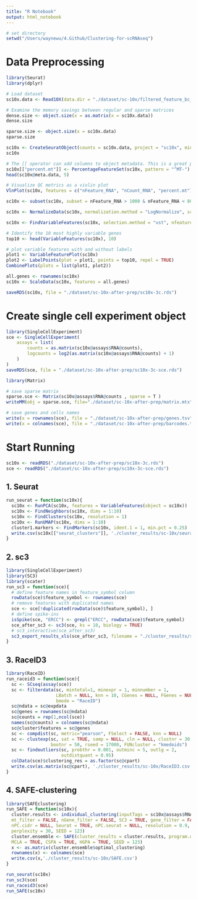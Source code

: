 ```yaml
---
title: "R Notebook"
output: html_notebook
---
```


```r
# set directory
setwd("/Users/waynewu/4.Github/Clustering-for-scRNAseq")
```


# Data Preprocessing

```r

library(Seurat)
library(dplyr)

# Load dataset
sc10x.data <- Read10X(data.dir = "./dataset/sc-10x/filtered_feature_bc_matrix")

# Examine the memory savings between regular and sparse matrices
dense.size <- object.size(x = as.matrix(x = sc10x.data))
dense.size

sparse.size <- object.size(x = sc10x.data)
sparse.size
```

```r
sc10x <- CreateSeuratObject(counts = sc10x.data, project = "sc10x", min.cells = 3, min.features = 200)
sc10x
```


```r
# The [[ operator can add columns to object metadata. This is a great place to stash QC stats
sc10x[["percent.mt"]] <- PercentageFeatureSet(sc10x, pattern = "^MT-")
head(sc10x@meta.data, 5)
```

```r
# Visualize QC metrics as a violin plot
VlnPlot(sc10x, features = c("nFeature_RNA", "nCount_RNA", "percent.mt"), ncol = 3)
```

```r
sc10x <- subset(sc10x, subset = nFeature_RNA > 1000 & nFeature_RNA < 8000 & percent.mt < 5)
```

```r
sc10x <- NormalizeData(sc10x, normalization.method = "LogNormalize", scale.factor = 10000)
```

```r
sc10x <- FindVariableFeatures(sc10x, selection.method = "vst", nfeatures = 2000)

# Identify the 10 most highly variable genes
top10 <- head(VariableFeatures(sc10x), 10)

# plot variable features with and without labels
plot1 <- VariableFeaturePlot(sc10x)
plot2 <- LabelPoints(plot = plot1, points = top10, repel = TRUE)
CombinePlots(plots = list(plot1, plot2))
```

```r
all.genes <- rownames(sc10x)
sc10x <- ScaleData(sc10x, features = all.genes)
```

```r
saveRDS(sc10x, file = "./dataset/sc-10x-after-prep/sc10x-3c.rds")
```

# Create single cell experiment object

```r
library(SingleCellExperiment)
sce <- SingleCellExperiment(
    assays = list(
        counts = as.matrix(sc10x@assays$RNA@counts),
        logcounts = log2(as.matrix(sc10x@assays$RNA@counts) + 1)
    )
)
saveRDS(sce, file = "./dataset/sc-10x-after-prep/sc10x-3c-sce.rds")
```

```r
library(Matrix)

# save sparse matrix
sparse.sce <- Matrix(sc10x@assays$RNA@counts , sparse = T )
writeMM(obj = sparse.sce, file="./dataset/sc-10x-after-prep/matrix.mtx")

# save genes and cells names
write(x = rownames(sce), file = "./dataset/sc-10x-after-prep/genes.tsv")
write(x = colnames(sce), file = "./dataset/sc-10x-after-prep/barcodes.tsv")
```

# Start Running

```r
sc10x <- readRDS("./dataset/sc-10x-after-prep/sc10x-3c.rds")
sce <- readRDS("./dataset/sc-10x-after-prep/sc10x-3c-sce.rds")
```

## 1. Seurat

```r
run_seurat = function(sc10x){
  sc10x <- RunPCA(sc10x, features = VariableFeatures(object = sc10x))
  sc10x <- FindNeighbors(sc10x, dims = 1:10)
  sc10x <- FindClusters(sc10x, resolution = 1)
  sc10x <- RunUMAP(sc10x, dims = 1:10)
  cluster1.markers <- FindMarkers(sc10x, ident.1 = 1, min.pct = 0.25)
  write.csv(sc10x[["seurat_clusters"]], './cluster_results/sc-10x/seurat-R.csv')
}
```

## 2. sc3

```r
library(SingleCellExperiment)
library(SC3)
library(scater)
run_sc3 = function(sce){
  # define feature names in feature_symbol column
  rowData(sce)$feature_symbol <- rownames(sce)
  # remove features with duplicated names
  sce <- sce[!duplicated(rowData(sce)$feature_symbol), ]
  # define spike-ins
  isSpike(sce, "ERCC") <- grepl("ERCC", rowData(sce)$feature_symbol)
  sce_after_sc3 <- sc3(sce, ks = 10, biology = TRUE)
  # sc3_interactive(sce_after_sc3)
  sc3_export_results_xls(sce_after_sc3, filename = "./cluster_results/sc-10x/sc3_results.xls")
}
```

## 3. RaceID3

```r
library(RaceID)
run_raceid3 = function(sce){
  sc <- SCseq(assay(sce))
  sc <- filterdata(sc, mintotal=1, minexpr = 1, minnumber = 1,
                   LBatch = NULL, knn = 10, CGenes = NULL, FGenes = NULL, ccor = 0.4,
                   bmode = "RaceID")
  sc@ndata = sc@expdata
  sc@genes = rownames(sc@ndata)
  sc@counts = rep(1,ncol(sce))
  names(sc@counts) = colnames(sc@ndata)
  sc@cluster$features = sc@genes
  sc <- compdist(sc, metric="pearson", FSelect = FALSE, knn = NULL)
  sc <- clustexp(sc, sat = TRUE, samp = NULL, cln = NULL, clustnr = 30,
                 bootnr = 50, rseed = 17000, FUNcluster = "kmedoids")
  sc <- findoutliers(sc, probthr = 0.001, outminc = 5, outlg = 2,
                     outdistquant = 0.95)
  colData(sce)$clustering_res = as.factor(sc@cpart)
  write.csv(as.matrix(sc@cpart), './cluster_results/sc-10x/RaceID3.csv')
}
```

## 4. SAFE-clustering

```r
library(SAFEclustering)
run_SAFE = function(sc10x){
  cluster.results <- individual_clustering(inputTags = sc10x@assays$RNA@counts, datatype = "count", 
  mt_filter = FALSE, nGene_filter = FALSE, SC3 = TRUE, gene_filter = FALSE, CIDR = TRUE, 
  nPC.cidr = NULL, Seurat = TRUE, nPC.seurat = NULL, resolution = 0.9, tSNE = TRUE, dimensions = 3, 
  perplexity = 30, SEED = 123)
  cluster.ensemble <- SAFE(cluster_results = cluster.results, program.dir = "./methods/SAFE-clustering/SAFEclustering/gpmetis_and_shmetis_for_Mac", 
  MCLA = TRUE, CSPA = TRUE, HGPA = TRUE, SEED = 123)
  x <- as.matrix(cluster.ensemble$optimal_clustering)
  rownames(x) <- colnames(sce)
  write.csv(x,'./cluster_results/sc-10x/SAFE.csv')
}
```

```r
run_seurat(sc10x)
run_sc3(sce)
run_raceid3(sce)
run_SAFE(sc10x)
```

